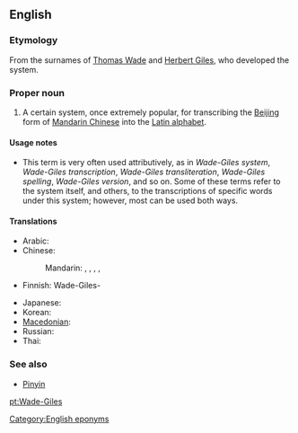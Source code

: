 ==English==
{{wikipedia}}

===Etymology===
From the surnames of [[w:Thomas Wade|Thomas Wade]] and [[w:Herbert Giles|Herbert Giles]], who developed the system.

===Proper noun===
{{en-proper noun}}

# A certain system, once extremely popular, for transcribing the [[Beijing]] form of [[Mandarin Chinese]] into the [[Latin alphabet]].

====Usage notes====
* This term is very often used attributively, as in ''Wade-Giles system'', ''Wade-Giles transcription'', ''Wade-Giles transliteration'', ''Wade-Giles spelling'', ''Wade-Giles version'', and so on. Some of these terms refer to the system itself, and others, to the transcriptions of specific words under this system; however, most can be used both ways.

====Translations====
{{trans-top|transcription system for Mandarin}}
* Arabic: {{t-|ar|ويد–جيلز|m|tr=wayd-jaylz, wiid-jiilz}}
* Chinese:
*: Mandarin: {{t|cmn|威妥瑪拼音|sc=Hani}}, {{t|cmn|威妥玛拼音|tr=Wēi-Tuǒmǎ pīnyīn|sc=Hani}}, {{t|cmn|威翟式拼音|tr=Wēi-Dí shì pīnyīn|sc=Hani}}, {{t|cmn|韋氏拼音|sc=Hani}}, {{t|cmn|韦氏拼音|tr=Wéi shì pīnyīn|sc=Hani}}
* Finnish: Wade-Giles-{{t+|fi|järjestelmä}}
{{trans-mid}}
* Japanese: {{t+|ja|ウェード式|tr=Wēdo-shiki}}
* Korean: {{t-|ko|웨이드-자일스|tr=Weideu-Jailseu|sc=Hang}}
* [[Macedonian]]: {{t-|mk|Вејд-Џајлс|tr=Vejd-Džajls}}
* Russian: {{t-|ru|Уэйд-Джайлз|m|tr=Uéjd-Džájls}}
* Thai: {{t-|th|เวด-ไจลส์}}
{{trans-bottom}}

===See also===
* [[Pinyin]]

[[Category:English eponyms]]

[[pt:Wade-Giles]]